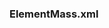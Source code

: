 ===ElementMass.xml===

<?xml version="1.0" encoding="UTF-8" standalone="yes"?>
<ns2:elements xmlns:ns2="http://biojava.org">
    <element mass="1.00794" atomicnumber="1" symbol="H" name="Hydrogen">
        <isotope weight="1.00782503207" neutronsnum="1" name="Hydrogen"/>
        <isotope weight="2.0141017778" neutronsnum="2" name="Deuterium"/>
        <isotope weight="3.0160492777" neutronsnum="3" name="Tritium"/>
    </element>
    <element mass="4.002602" atomicnumber="2" symbol="He" name="Helium">
        <isotope weight="3.0160293191" neutronsnum="3" name="Helium-3"/>
        <isotope weight="4.00260325415" neutronsnum="4" name="Helium-4"/>
    </element>
    <element mass="6.941" atomicnumber="3" symbol="Li" name="Lithium">
        <isotope weight="6.015122795" neutronsnum="6" name="Lithium-6"/>
        <isotope weight="7.01600455" neutronsnum="7" name="Lithium-7"/>
    </element>
    <element mass="9.012182" atomicnumber="4" symbol="Be" name="Beryllium">
        <isotope weight="9.0121822" neutronsnum="9" name="Beryllium-9"/>
    </element>
    <element mass="10.811" atomicnumber="5" symbol="B" name="Boron">
        <isotope weight="10.012937" neutronsnum="10" name="Boron-10"/>
        <isotope weight="11.0093054" neutronsnum="11" name="Boron-11"/>
    </element>
    <element mass="12.0107" atomicnumber="6" symbol="C" name="Carbon">
        <isotope weight="12.0" neutronsnum="12" name="Carbon-12"/>
        <isotope weight="13.0033548378" neutronsnum="13" name="Carbon-13"/>
        <isotope weight="14.003241989" neutronsnum="14" name="Carbon-14"/>
    </element>
    <element mass="14.0067" atomicnumber="7" symbol="N" name="Nitrogen">
        <isotope weight="14.0030740048" neutronsnum="14" name="Nitrogen-14"/>
        <isotope weight="15.0001088982" neutronsnum="15" name="Nitrogen-15"/>
    </element>
    <element mass="15.9994" atomicnumber="8" symbol="O" name="Oxygen">
        <isotope weight="15.99491461956" neutronsnum="16" name="Oxygen-16"/>
        <isotope weight="16.9991317" neutronsnum="17" name="Oxygen-17"/>
        <isotope weight="17.999161" neutronsnum="18" name="Oxygen-18"/>
    </element>
    <element mass="18.9984032" atomicnumber="9" symbol="F" name="Fluorine">
        <isotope weight="18.99840322" neutronsnum="19" name="Fluorine-19"/>
    </element>
    <element mass="20.1797" atomicnumber="10" symbol="Ne" name="Neon">
        <isotope weight="19.9924401754" neutronsnum="20" name="Neon-20"/>
        <isotope weight="20.99384668" neutronsnum="21" name="Neon-21"/>
        <isotope weight="21.991385114" neutronsnum="22" name="Neon-22"/>
    </element>
    <element mass="22.98976928" atomicnumber="11" symbol="Na" name="Sodium">
        <isotope weight="22.9897692809" neutronsnum="23" name="Sodium-23"/>
    </element>
    <element mass="24.305" atomicnumber="12" symbol="Mg" name="Magnesium">
        <isotope weight="23.9850417" neutronsnum="24" name="Magnesium-24"/>
        <isotope weight="24.98583692" neutronsnum="25" name="Magnesium-25"/>
        <isotope weight="25.982592929" neutronsnum="26" name="Magnesium-26"/>
    </element>
    <element mass="26.9815386" atomicnumber="13" symbol="Al" name="Aluminium">
        <isotope weight="26.98153863" neutronsnum="27" name="Aluminium-27"/>
    </element>
    <element mass="28.0855" atomicnumber="14" symbol="Si" name="Silicon">
        <isotope weight="27.9769265325" neutronsnum="28" name="Silicon-28"/>
        <isotope weight="28.9764947" neutronsnum="29" name="Silicon-29"/>
        <isotope weight="29.97377017" neutronsnum="30" name="Silicon-30"/>
    </element>
    <element mass="30.973762" atomicnumber="15" symbol="P" name="Phosphorus">
        <isotope weight="30.97376163" neutronsnum="31" name="Phosphorus-31"/>
    </element>
    <element mass="32.065" atomicnumber="16" symbol="S" name="Sulfur">
        <isotope weight="31.972071" neutronsnum="32" name="Sulfur-32"/>
        <isotope weight="32.97145876" neutronsnum="33" name="Sulfur-33"/>
        <isotope weight="33.9678669" neutronsnum="34" name="Sulfur-34"/>
        <isotope weight="35.96708076" neutronsnum="36" name="Sulfur-36"/>
    </element>
    <element mass="35.453" atomicnumber="17" symbol="Cl" name="Chlorine">
        <isotope weight="34.96885268" neutronsnum="35" name="Chlorine-35"/>
        <isotope weight="36.96590259" neutronsnum="37" name="Chlorine-37"/>
    </element>
    <element mass="39.948" atomicnumber="18" symbol="Ar" name="Argon">
        <isotope weight="35.967545106" neutronsnum="36" name="Argon-36"/>
        <isotope weight="37.9627324" neutronsnum="38" name="Argon-38"/>
        <isotope weight="39.9623831225" neutronsnum="40" name="Argon-40"/>
    </element>
    <element mass="39.0983" atomicnumber="19" symbol="K" name="Potassium">
        <isotope weight="38.96370668" neutronsnum="39" name="Potassium-39"/>
        <isotope weight="39.96399848" neutronsnum="40" name="Potassium-40"/>
        <isotope weight="40.96182576" neutronsnum="41" name="Potassium-41"/>
    </element>
    <element mass="40.078" atomicnumber="20" symbol="Ca" name="Calcium">
        <isotope weight="39.96259098" neutronsnum="40" name="Calcium-40"/>
        <isotope weight="41.95861801" neutronsnum="42" name="Calcium-42"/>
        <isotope weight="42.9587666" neutronsnum="43" name="Calcium-43"/>
        <isotope weight="43.9554818" neutronsnum="44" name="Calcium-44"/>
        <isotope weight="45.9536926" neutronsnum="46" name="Calcium-46"/>
        <isotope weight="47.952534" neutronsnum="48" name="Calcium-48"/>
    </element>
    <element mass="44.955912" atomicnumber="21" symbol="Sc" name="Scandium">
        <isotope weight="44.9559119" neutronsnum="45" name="Scandium-45"/>
    </element>
    <element mass="47.867" atomicnumber="22" symbol="Ti" name="Titanium">
        <isotope weight="45.9526316" neutronsnum="46" name="Titanium-46"/>
        <isotope weight="46.9517631" neutronsnum="47" name="Titanium-47"/>
        <isotope weight="47.9479463" neutronsnum="48" name="Titanium-48"/>
        <isotope weight="48.94787" neutronsnum="49" name="Titanium-49"/>
        <isotope weight="49.9447912" neutronsnum="50" name="Titanium-50"/>
    </element>
    <element mass="50.9415" atomicnumber="23" symbol="V" name="Vanadium">
        <isotope weight="49.9471585" neutronsnum="50" name="Vanadium-50"/>
        <isotope weight="50.9439595" neutronsnum="51" name="Vanadium-51"/>
    </element>
    <element mass="51.9961" atomicnumber="24" symbol="Cr" name="Chromium">
        <isotope weight="49.9460442" neutronsnum="50" name="Chromium-50"/>
        <isotope weight="51.9405075" neutronsnum="52" name="Chromium-52"/>
        <isotope weight="52.9406494" neutronsnum="53" name="Chromium-53"/>
        <isotope weight="53.9388804" neutronsnum="54" name="Chromium-54"/>
    </element>
    <element mass="54.938045" atomicnumber="25" symbol="Mn" name="Manganese">
        <isotope weight="54.9380451" neutronsnum="55" name="Manganese-55"/>
    </element>
    <element mass="55.845" atomicnumber="26" symbol="Fe" name="Iron">
        <isotope weight="53.9396105" neutronsnum="54" name="Iron-54"/>
        <isotope weight="55.9349375" neutronsnum="56" name="Iron-56"/>
        <isotope weight="56.935394" neutronsnum="57" name="Iron-57"/>
        <isotope weight="57.9332756" neutronsnum="58" name="Iron-58"/>
    </element>
    <element mass="58.933195" atomicnumber="27" symbol="Co" name="Cobalt">
        <isotope weight="58.933195" neutronsnum="59" name="Cobalt-59"/>
    </element>
    <element mass="58.6934" atomicnumber="28" symbol="Ni" name="Nickel">
        <isotope weight="57.9353429" neutronsnum="58" name="Nickel-58"/>
        <isotope weight="59.9307864" neutronsnum="60" name="Nickel-60"/>
        <isotope weight="60.931056" neutronsnum="61" name="Nickel-61"/>
        <isotope weight="61.9283451" neutronsnum="62" name="Nickel-62"/>
        <isotope weight="63.927966" neutronsnum="64" name="Nickel-64"/>
    </element>
    <element mass="63.546" atomicnumber="29" symbol="Cu" name="Copper">
        <isotope weight="62.9295975" neutronsnum="63" name="Copper-63"/>
        <isotope weight="64.9277895" neutronsnum="65" name="Copper-65"/>
    </element>
    <element mass="65.38" atomicnumber="30" symbol="Zn" name="Zinc">
        <isotope weight="63.9291422" neutronsnum="64" name="Zinc-64"/>
        <isotope weight="65.9260334" neutronsnum="66" name="Zinc-66"/>
        <isotope weight="66.9271273" neutronsnum="67" name="Zinc-67"/>
        <isotope weight="67.9248442" neutronsnum="68" name="Zinc-68"/>
        <isotope weight="69.9253193" neutronsnum="70" name="Zinc-70"/>
    </element>
    <element mass="69.723" atomicnumber="31" symbol="Ga" name="Gallium">
        <isotope weight="68.9255736" neutronsnum="69" name="Gallium-69"/>
        <isotope weight="70.9247013" neutronsnum="71" name="Gallium-71"/>
    </element>
    <element mass="72.64" atomicnumber="32" symbol="Ge" name="Germanium">
        <isotope weight="69.9242474" neutronsnum="70" name="Germanium-70"/>
        <isotope weight="71.9220758" neutronsnum="72" name="Germanium-72"/>
        <isotope weight="72.9234589" neutronsnum="73" name="Germanium-73"/>
        <isotope weight="73.9211778" neutronsnum="74" name="Germanium-74"/>
        <isotope weight="75.9214026" neutronsnum="76" name="Germanium-76"/>
    </element>
    <element mass="74.9216" atomicnumber="33" symbol="As" name="Arsenic">
        <isotope weight="74.9215965" neutronsnum="75" name="Arsenic-75"/>
    </element>
    <element mass="78.96" atomicnumber="34" symbol="Se" name="Selenium">
        <isotope weight="73.9224764" neutronsnum="74" name="Selenium-74"/>
        <isotope weight="75.9192136" neutronsnum="76" name="Selenium-76"/>
        <isotope weight="76.919914" neutronsnum="77" name="Selenium-77"/>
        <isotope weight="77.9173091" neutronsnum="78" name="Selenium-78"/>
        <isotope weight="79.9165213" neutronsnum="80" name="Selenium-80"/>
        <isotope weight="81.9166994" neutronsnum="82" name="Selenium-82"/>
    </element>
    <element mass="79.904" atomicnumber="35" symbol="Br" name="Bromine">
        <isotope weight="78.9183371" neutronsnum="79" name="Bromine-79"/>
        <isotope weight="80.9162906" neutronsnum="81" name="Bromine-81"/>
    </element>
    <element mass="83.798" atomicnumber="36" symbol="Kr" name="Krypton">
        <isotope weight="77.9203648" neutronsnum="78" name="Krypton-78"/>
        <isotope weight="79.916379" neutronsnum="80" name="Krypton-80"/>
        <isotope weight="81.9134836" neutronsnum="82" name="Krypton-82"/>
        <isotope weight="82.914136" neutronsnum="83" name="Krypton-83"/>
        <isotope weight="83.911507" neutronsnum="84" name="Krypton-84"/>
        <isotope weight="85.91061073" neutronsnum="86" name="Krypton-86"/>
    </element>
    <element mass="85.4678" atomicnumber="37" symbol="Rb" name="Rubidium">
        <isotope weight="84.911789738" neutronsnum="85" name="Rubidium-85"/>
        <isotope weight="86.909180527" neutronsnum="87" name="Rubidium-87"/>
    </element>
    <element mass="87.62" atomicnumber="38" symbol="Sr" name="Strontium">
        <isotope weight="83.913425" neutronsnum="84" name="Strontium-84"/>
        <isotope weight="85.9092602" neutronsnum="86" name="Strontium-86"/>
        <isotope weight="86.9088771" neutronsnum="87" name="Strontium-87"/>
        <isotope weight="87.9056121" neutronsnum="88" name="Strontium-88"/>
    </element>
    <element mass="88.90585" atomicnumber="39" symbol="Y" name="Yttrium">
        <isotope weight="88.9058483" neutronsnum="89" name="Yttrium-89"/>
    </element>
    <element mass="91.224" atomicnumber="40" symbol="Zr" name="Zirconium">
        <isotope weight="89.9047044" neutronsnum="90" name="Zirconium-90"/>
        <isotope weight="90.9056458" neutronsnum="91" name="Zirconium-91"/>
        <isotope weight="91.9050408" neutronsnum="92" name="Zirconium-92"/>
        <isotope weight="93.9063152" neutronsnum="94" name="Zirconium-94"/>
        <isotope weight="95.9082734" neutronsnum="96" name="Zirconium-96"/>
    </element>
    <element mass="92.90638" atomicnumber="41" symbol="Nb" name="Niobium">
        <isotope weight="92.9063781" neutronsnum="93" name="Niobium-93"/>
    </element>
    <element mass="95.96" atomicnumber="42" symbol="Mo" name="Molybdenum">
        <isotope weight="91.906811" neutronsnum="92" name="Molybdenum-92"/>
        <isotope weight="93.9050883" neutronsnum="94" name="Molybdenum-94"/>
        <isotope weight="94.9058421" neutronsnum="95" name="Molybdenum-95"/>
        <isotope weight="95.9046795" neutronsnum="96" name="Molybdenum-96"/>
        <isotope weight="96.9060215" neutronsnum="97" name="Molybdenum-97"/>
        <isotope weight="97.9054082" neutronsnum="98" name="Molybdenum-98"/>
        <isotope weight="99.907477" neutronsnum="100" name="Molybdenum-100"/>
    </element>
    <element mass="98.0" atomicnumber="43" symbol="Tc" name="Technetium">
        <isotope weight="96.906365" neutronsnum="97" name="Technetium-97"/>
        <isotope weight="97.907216" neutronsnum="98" name="Technetium-98"/>
        <isotope weight="98.9062547" neutronsnum="99" name="Technetium-99"/>
    </element>
    <element mass="101.07" atomicnumber="44" symbol="Ru" name="Ruthenium">
        <isotope weight="95.907598" neutronsnum="96" name="Ruthenium-96"/>
        <isotope weight="97.905287" neutronsnum="98" name="Ruthenium-98"/>
        <isotope weight="98.9059393" neutronsnum="99" name="Ruthenium-99"/>
        <isotope weight="99.9042195" neutronsnum="100" name="Ruthenium-100"/>
        <isotope weight="100.9055821" neutronsnum="101" name="Ruthenium-101"/>
        <isotope weight="101.9043493" neutronsnum="102" name="Ruthenium-102"/>
        <isotope weight="103.905433" neutronsnum="104" name="Ruthenium-104"/>
    </element>
    <element mass="102.9055" atomicnumber="45" symbol="Rh" name="Rhodium">
        <isotope weight="102.905504" neutronsnum="103" name="Rhodium-103"/>
    </element>
    <element mass="106.42" atomicnumber="46" symbol="Pd" name="Palladium">
        <isotope weight="101.905609" neutronsnum="102" name="Palladium-102"/>
        <isotope weight="103.904036" neutronsnum="104" name="Palladium-104"/>
        <isotope weight="104.905085" neutronsnum="105" name="Palladium-105"/>
        <isotope weight="105.903486" neutronsnum="106" name="Palladium-106"/>
        <isotope weight="107.903892" neutronsnum="108" name="Palladium-108"/>
        <isotope weight="109.905153" neutronsnum="110" name="Palladium-110"/>
    </element>
    <element mass="107.8682" atomicnumber="47" symbol="Ag" name="Silver">
        <isotope weight="106.905097" neutronsnum="107" name="Silver-107"/>
        <isotope weight="108.904752" neutronsnum="109" name="Silver-109"/>
    </element>
    <element mass="112.411" atomicnumber="48" symbol="Cd" name="Cadmium">
        <isotope weight="105.906459" neutronsnum="106" name="Cadmium-106"/>
        <isotope weight="107.904184" neutronsnum="108" name="Cadmium-108"/>
        <isotope weight="109.9030021" neutronsnum="110" name="Cadmium-110"/>
        <isotope weight="110.9041781" neutronsnum="111" name="Cadmium-111"/>
        <isotope weight="111.9027578" neutronsnum="112" name="Cadmium-112"/>
        <isotope weight="112.9044017" neutronsnum="113" name="Cadmium-113"/>
        <isotope weight="113.9033585" neutronsnum="114" name="Cadmium-114"/>
        <isotope weight="115.904756" neutronsnum="116" name="Cadmium-116"/>
    </element>
    <element mass="114.818" atomicnumber="49" symbol="In" name="Indium">
        <isotope weight="112.904058" neutronsnum="113" name="Indium-113"/>
        <isotope weight="114.903878" neutronsnum="115" name="Indium-115"/>
    </element>
    <element mass="118.71" atomicnumber="50" symbol="Sn" name="Tin">
        <isotope weight="111.904818" neutronsnum="112" name="Tin-112"/>
        <isotope weight="113.902779" neutronsnum="114" name="Tin-114"/>
        <isotope weight="114.903342" neutronsnum="115" name="Tin-115"/>
        <isotope weight="115.901741" neutronsnum="116" name="Tin-116"/>
        <isotope weight="116.902952" neutronsnum="117" name="Tin-117"/>
        <isotope weight="117.901603" neutronsnum="118" name="Tin-118"/>
        <isotope weight="118.903308" neutronsnum="119" name="Tin-119"/>
        <isotope weight="119.9021947" neutronsnum="120" name="Tin-120"/>
        <isotope weight="121.903439" neutronsnum="122" name="Tin-122"/>
        <isotope weight="123.9052739" neutronsnum="124" name="Tin-124"/>
    </element>
    <element mass="121.76" atomicnumber="51" symbol="Sb" name="Antimony">
        <isotope weight="120.9038157" neutronsnum="121" name="Antimony-121"/>
        <isotope weight="122.904214" neutronsnum="123" name="Antimony-123"/>
    </element>
    <element mass="127.6" atomicnumber="52" symbol="Te" name="Tellurium">
        <isotope weight="119.90402" neutronsnum="120" name="Tellurium-120"/>
        <isotope weight="121.9030439" neutronsnum="122" name="Tellurium-122"/>
        <isotope weight="122.90427" neutronsnum="123" name="Tellurium-123"/>
        <isotope weight="123.9028179" neutronsnum="124" name="Tellurium-124"/>
        <isotope weight="124.9044307" neutronsnum="125" name="Tellurium-125"/>
        <isotope weight="125.9033117" neutronsnum="126" name="Tellurium-126"/>
        <isotope weight="127.9044631" neutronsnum="128" name="Tellurium-128"/>
        <isotope weight="129.9062244" neutronsnum="130" name="Tellurium-130"/>
    </element>
    <element mass="126.90447" atomicnumber="53" symbol="I" name="Iodine">
        <isotope weight="126.904473" neutronsnum="127" name="Iodine-127"/>
    </element>
    <element mass="131.293" atomicnumber="54" symbol="Xe" name="Xenon">
        <isotope weight="123.905893" neutronsnum="124" name="Xenon-124"/>
        <isotope weight="125.904274" neutronsnum="126" name="Xenon-126"/>
        <isotope weight="127.9035313" neutronsnum="128" name="Xenon-128"/>
        <isotope weight="128.9047794" neutronsnum="129" name="Xenon-129"/>
        <isotope weight="129.903508" neutronsnum="130" name="Xenon-130"/>
        <isotope weight="130.9050824" neutronsnum="131" name="Xenon-131"/>
        <isotope weight="131.9041535" neutronsnum="132" name="Xenon-132"/>
        <isotope weight="133.9053945" neutronsnum="134" name="Xenon-134"/>
        <isotope weight="135.907219" neutronsnum="136" name="Xenon-136"/>
    </element>
    <element mass="132.9054519" atomicnumber="55" symbol="Cs" name="Caesium">
        <isotope weight="132.905451933" neutronsnum="133" name="Caesium-133"/>
    </element>
    <element mass="137.327" atomicnumber="56" symbol="Ba" name="Barium">
        <isotope weight="129.9063208" neutronsnum="130" name="Barium-130"/>
        <isotope weight="131.9050613" neutronsnum="132" name="Barium-132"/>
        <isotope weight="133.9045084" neutronsnum="134" name="Barium-134"/>
        <isotope weight="134.9056886" neutronsnum="135" name="Barium-135"/>
        <isotope weight="135.9045759" neutronsnum="136" name="Barium-136"/>
        <isotope weight="136.9058274" neutronsnum="137" name="Barium-137"/>
        <isotope weight="137.9052472" neutronsnum="138" name="Barium-138"/>
    </element>
    <element mass="138.90547" atomicnumber="57" symbol="La" name="Lanthanum">
        <isotope weight="137.907112" neutronsnum="138" name="Lanthanum-138"/>
        <isotope weight="138.9063533" neutronsnum="139" name="Lanthanum-139"/>
    </element>
    <element mass="140.116" atomicnumber="58" symbol="Ce" name="Cerium">
        <isotope weight="135.907172" neutronsnum="136" name="Cerium-136"/>
        <isotope weight="137.905991" neutronsnum="138" name="Cerium-138"/>
        <isotope weight="139.9054387" neutronsnum="140" name="Cerium-140"/>
        <isotope weight="141.909244" neutronsnum="142" name="Cerium-142"/>
    </element>
    <element mass="140.90765" atomicnumber="59" symbol="Pr" name="Praseodymium">
        <isotope weight="140.9076528" neutronsnum="141" name="Praseodymium-141"/>
    </element>
    <element mass="144.242" atomicnumber="60" symbol="Nd" name="Neodymium">
        <isotope weight="141.9077233" neutronsnum="142" name="Neodymium-142"/>
        <isotope weight="142.9098143" neutronsnum="143" name="Neodymium-143"/>
        <isotope weight="143.9100873" neutronsnum="144" name="Neodymium-144"/>
        <isotope weight="144.9125736" neutronsnum="145" name="Neodymium-145"/>
        <isotope weight="145.9131169" neutronsnum="146" name="Neodymium-146"/>
        <isotope weight="147.916893" neutronsnum="148" name="Neodymium-148"/>
        <isotope weight="149.920891" neutronsnum="150" name="Neodymium-150"/>
    </element>
    <element mass="145.0" atomicnumber="61" symbol="Pm" name="Promethium">
        <isotope weight="144.912749" neutronsnum="145" name="Promethium-145"/>
        <isotope weight="146.9151385" neutronsnum="147" name="Promethium-147"/>
    </element>
    <element mass="150.36" atomicnumber="62" symbol="Sm" name="Samarium">
        <isotope weight="143.911999" neutronsnum="144" name="Samarium-144"/>
        <isotope weight="146.9148979" neutronsnum="147" name="Samarium-147"/>
        <isotope weight="147.9148227" neutronsnum="148" name="Samarium-148"/>
        <isotope weight="148.9171847" neutronsnum="149" name="Samarium-149"/>
        <isotope weight="149.9172755" neutronsnum="150" name="Samarium-150"/>
        <isotope weight="151.9197324" neutronsnum="152" name="Samarium-152"/>
        <isotope weight="153.9222093" neutronsnum="154" name="Samarium-154"/>
    </element>
    <element mass="151.964" atomicnumber="63" symbol="Eu" name="Europium">
        <isotope weight="150.9198502" neutronsnum="151" name="Europium-151"/>
        <isotope weight="152.9212303" neutronsnum="153" name="Europium-153"/>
    </element>
    <element mass="157.25" atomicnumber="64" symbol="Gd" name="Gadolinium">
        <isotope weight="151.919791" neutronsnum="152" name="Gadolinium-152"/>
        <isotope weight="153.9208656" neutronsnum="154" name="Gadolinium-154"/>
        <isotope weight="154.922622" neutronsnum="155" name="Gadolinium-155"/>
        <isotope weight="155.9221227" neutronsnum="156" name="Gadolinium-156"/>
        <isotope weight="156.9239601" neutronsnum="157" name="Gadolinium-157"/>
        <isotope weight="157.9241039" neutronsnum="158" name="Gadolinium-158"/>
        <isotope weight="159.9270541" neutronsnum="160" name="Gadolinium-160"/>
    </element>
    <element mass="158.92535" atomicnumber="65" symbol="Tb" name="Terbium">
        <isotope weight="158.9253468" neutronsnum="159" name="Terbium-159"/>
    </element>
    <element mass="162.5" atomicnumber="66" symbol="Dy" name="Dysprosium">
        <isotope weight="155.924283" neutronsnum="156" name="Dysprosium-156"/>
        <isotope weight="157.924409" neutronsnum="158" name="Dysprosium-158"/>
        <isotope weight="159.9251975" neutronsnum="160" name="Dysprosium-160"/>
        <isotope weight="160.9269334" neutronsnum="161" name="Dysprosium-161"/>
        <isotope weight="161.9267984" neutronsnum="162" name="Dysprosium-162"/>
        <isotope weight="162.9287312" neutronsnum="163" name="Dysprosium-163"/>
        <isotope weight="163.9291748" neutronsnum="164" name="Dysprosium-164"/>
    </element>
    <element mass="164.93032" atomicnumber="67" symbol="Ho" name="Holmium">
        <isotope weight="164.9303221" neutronsnum="165" name="Holmium-165"/>
    </element>
    <element mass="167.259" atomicnumber="68" symbol="Er" name="Erbium">
        <isotope weight="161.928778" neutronsnum="162" name="Erbium-162"/>
        <isotope weight="163.9292" neutronsnum="164" name="Erbium-164"/>
        <isotope weight="165.9302931" neutronsnum="166" name="Erbium-166"/>
        <isotope weight="166.9320482" neutronsnum="167" name="Erbium-167"/>
        <isotope weight="167.9323702" neutronsnum="168" name="Erbium-168"/>
        <isotope weight="169.9354643" neutronsnum="170" name="Erbium-170"/>
    </element>
    <element mass="168.93421" atomicnumber="69" symbol="Tm" name="Thulium">
        <isotope weight="168.9342133" neutronsnum="169" name="Thulium-169"/>
    </element>
    <element mass="173.054" atomicnumber="70" symbol="Yb" name="Ytterbium">
        <isotope weight="167.933897" neutronsnum="168" name="Ytterbium-168"/>
        <isotope weight="169.9347618" neutronsnum="170" name="Ytterbium-170"/>
        <isotope weight="170.9363258" neutronsnum="171" name="Ytterbium-171"/>
        <isotope weight="171.9363815" neutronsnum="172" name="Ytterbium-172"/>
        <isotope weight="172.9382108" neutronsnum="173" name="Ytterbium-173"/>
        <isotope weight="173.9388621" neutronsnum="174" name="Ytterbium-174"/>
        <isotope weight="175.9425717" neutronsnum="176" name="Ytterbium-176"/>
    </element>
    <element mass="174.9668" atomicnumber="71" symbol="Lu" name="Lutetium">
        <isotope weight="174.9407718" neutronsnum="175" name="Lutetium-175"/>
        <isotope weight="175.9426863" neutronsnum="176" name="Lutetium-176"/>
    </element>
    <element mass="178.49" atomicnumber="72" symbol="Hf" name="Hafnium">
        <isotope weight="173.940046" neutronsnum="174" name="Hafnium-174"/>
        <isotope weight="175.9414086" neutronsnum="176" name="Hafnium-176"/>
        <isotope weight="176.9432207" neutronsnum="177" name="Hafnium-177"/>
        <isotope weight="177.9436988" neutronsnum="178" name="Hafnium-178"/>
        <isotope weight="178.9458161" neutronsnum="179" name="Hafnium-179"/>
        <isotope weight="179.94655" neutronsnum="180" name="Hafnium-180"/>
    </element>
    <element mass="180.94788" atomicnumber="73" symbol="Ta" name="Tantalum">
        <isotope weight="179.9474648" neutronsnum="180" name="Tantalum-180"/>
        <isotope weight="180.9479958" neutronsnum="181" name="Tantalum-181"/>
    </element>
    <element mass="183.84" atomicnumber="74" symbol="W" name="Tungsten">
        <isotope weight="179.946704" neutronsnum="180" name="Tungsten-180"/>
        <isotope weight="181.9482042" neutronsnum="182" name="Tungsten-182"/>
        <isotope weight="182.950223" neutronsnum="183" name="Tungsten-183"/>
        <isotope weight="183.9509312" neutronsnum="184" name="Tungsten-184"/>
        <isotope weight="185.9543641" neutronsnum="186" name="Tungsten-186"/>
    </element>
    <element mass="186.207" atomicnumber="75" symbol="Re" name="Rhenium">
        <isotope weight="184.952955" neutronsnum="185" name="Rhenium-185"/>
        <isotope weight="186.9557531" neutronsnum="187" name="Rhenium-187"/>
    </element>
    <element mass="190.23" atomicnumber="76" symbol="Os" name="Osmium">
        <isotope weight="183.9524891" neutronsnum="184" name="Osmium-184"/>
        <isotope weight="185.9538382" neutronsnum="186" name="Osmium-186"/>
        <isotope weight="186.9557505" neutronsnum="187" name="Osmium-187"/>
        <isotope weight="187.9558382" neutronsnum="188" name="Osmium-188"/>
        <isotope weight="188.9581475" neutronsnum="189" name="Osmium-189"/>
        <isotope weight="189.958447" neutronsnum="190" name="Osmium-190"/>
        <isotope weight="191.9614807" neutronsnum="192" name="Osmium-192"/>
    </element>
    <element mass="192.217" atomicnumber="77" symbol="Ir" name="Iridium">
        <isotope weight="190.960594" neutronsnum="191" name="Iridium-191"/>
        <isotope weight="192.9629264" neutronsnum="193" name="Iridium-193"/>
    </element>
    <element mass="195.084" atomicnumber="78" symbol="Pt" name="Platinum">
        <isotope weight="189.959932" neutronsnum="190" name="Platinum-190"/>
        <isotope weight="191.961038" neutronsnum="192" name="Platinum-192"/>
        <isotope weight="193.9626803" neutronsnum="194" name="Platinum-194"/>
        <isotope weight="194.9647911" neutronsnum="195" name="Platinum-195"/>
        <isotope weight="195.9649515" neutronsnum="196" name="Platinum-196"/>
        <isotope weight="197.967893" neutronsnum="198" name="Platinum-198"/>
    </element>
    <element mass="196.966569" atomicnumber="79" symbol="Au" name="Gold">
        <isotope weight="196.9665687" neutronsnum="197" name="Gold-197"/>
    </element>
    <element mass="200.59" atomicnumber="80" symbol="Hg" name="Mercury">
        <isotope weight="195.965833" neutronsnum="196" name="Mercury-196"/>
        <isotope weight="197.966769" neutronsnum="198" name="Mercury-198"/>
        <isotope weight="198.9682799" neutronsnum="199" name="Mercury-199"/>
        <isotope weight="199.968326" neutronsnum="200" name="Mercury-200"/>
        <isotope weight="200.9703023" neutronsnum="201" name="Mercury-201"/>
        <isotope weight="201.970643" neutronsnum="202" name="Mercury-202"/>
        <isotope weight="203.9734939" neutronsnum="204" name="Mercury-204"/>
    </element>
    <element mass="204.3833" atomicnumber="81" symbol="Tl" name="Thallium">
        <isotope weight="202.9723442" neutronsnum="203" name="Thallium-203"/>
        <isotope weight="204.9744275" neutronsnum="205" name="Thallium-205"/>
    </element>
    <element mass="207.2" atomicnumber="82" symbol="Pb" name="Lead">
        <isotope weight="203.9730436" neutronsnum="204" name="Lead-204"/>
        <isotope weight="205.9744653" neutronsnum="206" name="Lead-206"/>
        <isotope weight="206.9758969" neutronsnum="207" name="Lead-207"/>
        <isotope weight="207.9766521" neutronsnum="208" name="Lead-208"/>
    </element>
</ns2:elements>